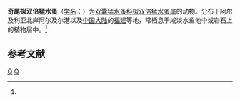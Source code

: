 {{Speciesbox
| taxon = Paramphiascella langi
| binomial_authority = (Monard, 1936)<ref name='id12496'>{{cite web| url =http://www.bioinfo.cn/db05/BjdwSpecies.php?action=view&id=12496| title =奇尾拟双倍猛水蚤| work =《中国动物物种编目数据库》| publisher =中国科学院微生物研究所| author =中国科学院动物研究所| accessdate =2009-04-28| deadurl =yes| archiveurl =https://web.archive.org/web/20160305005612/http://www.bioinfo.cn/db05/BjdwSpecies.php?action=view&id=12496| archivedate =2016-03-05}}</ref>
}}

'''奇尾拟双倍猛水蚤'''（[[学名|学名]]：{{lang|la|''Paramphiascella langi''}}）为[[双囊猛水蚤科|双囊猛水蚤科]][[拟双倍猛水蚤属|拟双倍猛水蚤属]]的动物。分布于阿尔及利亚北岸阿尔及尔港以及[[中国大陆|中国大陆]]的[[福建|福建]]等地，常栖息于咸淡水鱼池中或岩石上的植物层中。<ref name='id12496'/>

== 参考文献 ==
{{reflist}}

{{节肢动物小作品}}

{{taxonbar}}
[[Category:_1936年描述的动物|Q]]
[[Category:拟双倍猛水蚤属|Q]]